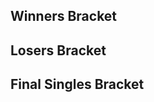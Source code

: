 {{DISPLAYTITLE:CEO Dreamland: ''Melee'' Singles Bracket}}{{SetGame|melee}}<!--
-->{{CEO Dreamland Melee Tabs|This=3}}
==Winners Bracket==
{{16DEWBracketA2
|tourneylink=CEO/Dreamland/Melee
|tourneyname=CEO Dreamland
|column-width=240

<!-- Ro16 -->
|r1m1p1=Gahtzu |r1m1p1flag=us |r1m1p1score=2
|r1m1p2=Axe |r1m1p2flag=us |r1m1p2score=3
|r1m1win=2
|r1m1p1char1=cf |r1m1p2char1=pikachu |r1m1p1stock1=1 |r1m1p2stock1=0 |r1m1win1=1 |r1m1stage1=Battlefield
|r1m1p1char2=cf |r1m1p2char2=pikachu |r1m1p1stock2=0 |r1m1p2stock2=2 |r1m1win2=2 |r1m1stage2=Final Destination
|r1m1p1char3=cf |r1m1p2char3=pikachu |r1m1p1stock3=0 |r1m1p2stock3=1 |r1m1win3=2 |r1m1stage3=Yoshi's Story
|r1m1p1char4=cf |r1m1p2char4=pikachu |r1m1p1stock4=1 |r1m1p2stock4=0 |r1m1win4=1 |r1m1stage4=Yoshi's Story
|r1m1p1char5=cf |r1m1p2char5=pikachu |r1m1p1stock5=0 |r1m1p2stock5=1 |r1m1win5=2 |r1m1stage5=Fountain of Dreams
|r1m1date=April 15, 2017
|r1m1details={{BracketMatchDetails|reddit=|comment=|vod=https://www.youtube.com/watch?v=soTtOHDIu7A}}

|r1m2p1=SFAT |r1m2p1flag=us |r1m2p1score=3
|r1m2p2=HugS |r1m2p2flag=us |r1m2p2score=2
|r1m2win=1
|r1m2p1char1=fox |r1m2p2char1=samus |r1m2p1stock1=2 |r1m2p2stock1=0 |r1m2win1=1 |r1m2stage1=Battlefield
|r1m2p1char2=fox |r1m2p2char2=samus |r1m2p1stock2=0 |r1m2p2stock2=1 |r1m2win2=2 |r1m2stage2=Yoshi's Story
|r1m2p1char3=fox |r1m2p2char3=samus |r1m2p1stock3=2 |r1m2p2stock3=0 |r1m2win3=1 |r1m2stage3=Final Destination
|r1m2p1char4=fox |r1m2p2char4=samus |r1m2p1stock4=0 |r1m2p2stock4=1 |r1m2win4=2 |r1m2stage4=Fountain of Dreams
|r1m2p1char5=fox |r1m2p2char5=samus |r1m2p1stock5=1 |r1m2p2stock5=0 |r1m2win5=1 |r1m2stage5=Pokémon Stadium
|r1m2date=April 15, 2017
|r1m2details={{BracketMatchDetails|reddit=https://www.reddit.com/r/smashbros/comments/65lqsr/sfat_vs_hugs_top_48_winners_melee_singles_ceo/|comment=|vod=}}

|r1m3p1=The Moon |r1m3p1flag=us |r1m3p1score=0
|r1m3p2=Duck |r1m3p2flag=us |r1m3p2score=3
|r1m3win=2
|r1m3p1char1=marth |r1m3p2char1=samus |r1m3p1stock1=0 |r1m3p2stock1=2 |r1m3win1=2 |r1m3stage1=Battlefield
|r1m3p1char2=marth |r1m3p2char2=samus |r1m3p1stock2=0 |r1m3p2stock2=2 |r1m3win2=2 |r1m3stage2=Pokémon Stadium
|r1m3p1char3=marth |r1m3p2char3=samus |r1m3p1stock3=0 |r1m3p2stock3=1 |r1m3win3=2 |r1m3stage3=Pokémon Stadium
|r1m3date=April 15, 2017
|r1m3details={{BracketMatchDetails|reddit=https://www.reddit.com/r/smashbros/comments/65lvq9/the_moon_vs_duck_top_48_winners_melee_singles_ceo/|comment=|vod=}}

|r1m4p1=Colbol |r1m4p1flag=us |r1m4p1score=1
|r1m4p2=Hungrybox |r1m4p2flag=us |r1m4p2score=3
|r1m4win=2
|r1m4p1char1=fox |r1m4p2char1=jigglypuff |r1m4p1stock1=0 |r1m4p2stock1=2 |r1m4win1=2 |r1m4stage1=Battlefield
|r1m4p1char2=fox |r1m4p2char2=jigglypuff |r1m4p1stock2=0 |r1m4p2stock2=1 |r1m4win2=2 |r1m4stage2=Pokémon Stadium
|r1m4p1char3=fox |r1m4p2char3=jigglypuff |r1m4p1stock3=1 |r1m4p2stock3=0 |r1m4win3=1 |r1m4stage3=Pokémon Stadium
|r1m4p1char4=fox |r1m4p2char4=jigglypuff |r1m4p1stock4=0 |r1m4p2stock4=1 |r1m4win4=2 |r1m4stage4=Dream Land
|r1m4date=April 15, 2017
|r1m4details={{BracketMatchDetails|reddit=https://www.reddit.com/r/smashbros/comments/65lyju/ceo_dreamland_top_48_winners_hungrybox_vs_colbol/|comment=|vod=https://youtu.be/0UQeUuEg__s}}

|r1m5p1=Flipsy |r1m5p1flag=us |r1m5p1score=0
|r1m5p2=PewPewU |r1m5p2flag=us |r1m5p2score=3
|r1m5win=2
|r1m5p1char1= |r1m5p2char1= |r1m5p1stock1= |r1m5p2stock1= |r1m5win1= |r1m5stage1=
|r1m5p1char2= |r1m5p2char2= |r1m5p1stock2= |r1m5p2stock2= |r1m5win2= |r1m5stage2=
|r1m5p1char3= |r1m5p2char3= |r1m5p1stock3= |r1m5p2stock3= |r1m5win3= |r1m5stage3=
|r1m5p1char4= |r1m5p2char4= |r1m5p1stock4= |r1m5p2stock4= |r1m5win4= |r1m5stage4=
|r1m5p1char5= |r1m5p2char5= |r1m5p1stock5= |r1m5p2stock5= |r1m5win5= |r1m5stage5=
|r1m5date=April 15, 2017
|r1m5details={{BracketMatchDetails|reddit=|comment=|vod=}}

|r1m6p1=Mew2King |r1m6p1flag=us |r1m6p1score=3
|r1m6p2=MacD |r1m6p2flag=us |r1m6p2score=1
|r1m6win=1
|r1m6p1char1=marth |r1m6p2char1=peach |r1m6p1stock1=3 |r1m6p2stock1=0 |r1m6win1=1 |r1m6stage1=Battlefield
|r1m6p1char2=marth |r1m6p2char2=peach |r1m6p1stock2=0 |r1m6p2stock2=1 |r1m6win2=2 |r1m6stage2=Dream Land
|r1m6p1char3=marth |r1m6p2char3=peach |r1m6p1stock3=3 |r1m6p2stock3=0 |r1m6win3=1 |r1m6stage3=Final Destination
|r1m6p1char4=marth |r1m6p2char4=peach |r1m6p1stock4=3 |r1m6p2stock4=0 |r1m6win4=1 |r1m6stage4=Pokémon Stadium
|r1m6date=April 15, 2017
|r1m6details={{BracketMatchDetails|reddit=https://www.reddit.com/r/smashbros/comments/65m0tj/ceo_dreamland_top_48_winners_mew2king_vs_macd/|comment=|vod=https://youtu.be/W27hIktWTwg}}

|r1m7p1=Nintendude |r1m7p1flag=us |r1m7p1score=2
|r1m7p2=Plup |r1m7p2flag=us |r1m7p2score=3
|r1m7win=2
|r1m7p1char1=ic |r1m7p2char1=luigi |r1m7p1stock1=0 |r1m7p2stock1=2 |r1m7win1=2 |r1m7stage1=Fountain of Dreams
|r1m7p1char2=ic |r1m7p2char2=luigi |r1m7p1stock2=1 |r1m7p2stock2=0 |r1m7win2=1 |r1m7stage2=Final Destination
|r1m7p1char3=ic |r1m7p2char3=luigi |r1m7p1stock3=0 |r1m7p2stock3=2 |r1m7win3=2 |r1m7stage3=Yoshi's Story
|r1m7p1char4=ic |r1m7p2char4=luigi |r1m7p1stock4=3 |r1m7p2stock4=0 |r1m7win4=1 |r1m7stage4=Pokémon Stadium
|r1m7p1char5=ic |r1m7p2char5=luigi |r1m7p1stock5=0 |r1m7p2stock5=3 |r1m7win5=2 |r1m7stage5=Dream Land
|r1m7date=April 15, 2017
|r1m7details={{BracketMatchDetails|reddit=https://www.reddit.com/r/smashbros/comments/65lyj1/plup_vs_nintendude_top_48_winners_melee_singles/|comment=|vod=}}

|r1m8p1=Swedish Delight |r1m8p1flag=us |r1m8p1score=2
|r1m8p2=Druggedfox |r1m8p2flag=us |r1m8p2score=3
|r1m8win=2
|r1m8p1char1=sheik | r1m8p2char1=fox | r1m8p1stock1=0 |r1m8p2stock1=1 | r1m8win1=2 |r1m8stage1=Dream Land
|r1m8p1char2=sheik | r1m8p2char2=fox | r1m8p1stock2=0 |r1m8p2stock2=1 | r1m8win2=2 |r1m8stage2=Fountain of Dreams
|r1m8p1char3=sheik | r1m8p2char3=fox | r1m8p1stock3=1 |r1m8p2stock3=0 | r1m8win3=1 |r1m8stage3=Battlefield
|r1m8p1char4=sheik | r1m8p2char4=fox | r1m8p1stock4=1 |r1m8p2stock4=0 | r1m8win4=1 |r1m8stage4=Final Destination
|r1m8p1char5=sheik | r1m8p2char5=fox | r1m8p1stock5=0 |r1m8p2stock5=1 | r1m8win5=2 |r1m8stage5=Final Destination
|r1m8date=April 15, 2017
|r1m8details={{BracketMatchDetails|reddit=|comment=|vod=https://youtu.be/TGQYOyZ8Xcc}}

<!-- QUARTERFINALS -->
|r2m1p1=Axe |r2m1p1flag=us |r2m1p1score=1
|r2m1p2=SFAT |r2m1p2flag=us |r2m1p2score=3
|r2m1win=2
|r2m1p1char1=pikachu |r2m1p2char1=fox |r2m1p1stock1=0 |r2m1p2stock1=2 |r2m1win1=2 |r2m1stage1=Battlefield
|r2m1p1char2=pikachu |r2m1p2char2=fox |r2m1p1stock2=1 |r2m1p2stock2=0 |r2m1win2=1 |r2m1stage2=Final Destination
|r2m1p1char3=pikachu |r2m1p2char3=fox |r2m1p1stock3=0 |r2m1p2stock3=1 |r2m1win3=2 |r2m1stage3=Yoshi's Story
|r2m1p1char4=pikachu |r2m1p2char4=fox |r2m1p1stock4=0 |r2m1p2stock4=2 |r2m1win4=2 |r2m1stage4=Fountain of Dreams
|r2m1date=April 16, 2017
|r2m1details={{BracketMatchDetails|reddit=|comment=|vod=https://youtu.be/wlUnNN_90q0}}

|r2m2p1=Duck |r2m2p1flag=us |r2m2p1score=1
|r2m2p2=Hungrybox |r2m2p2flag=us |r2m2p2score=3
|r2m2win=2
|r2m2p1char1=samus |r2m2p2char1=jigglypuff |r2m2p1stock1=0 |r2m2p2stock1=1 |r2m2win1=2 |r2m2stage1=Battlefield
|r2m2p1char2=samus |r2m2p2char2=jigglypuff |r2m2p1stock2=3 |r2m2p2stock2=0 |r2m2win2=1 |r2m2stage2=Fountain of Dreams
|r2m2p1char3=samus |r2m2p2char3=jigglypuff |r2m2p1stock3=0 |r2m2p2stock3=2 |r2m2win3=2 |r2m2stage3=Final Destination
|r2m2p1char4=samus |r2m2p2char4=jigglypuff |r2m2p1stock4=0 |r2m2p2stock4=2 |r2m2win4=2 |r2m2stage4=Pokémon Stadium
|r2m2date=April 16, 2017
|r2m2details={{BracketMatchDetails|reddit=|comment=|vod=https://youtu.be/gEaLICwvDvQ}}

|r2m3p1=PewPewU |r2m3p1flag=us |r2m3p1score=0
|r2m3p2=Mew2King |r2m3p2flag=us |r2m3p2score=3
|r2m3win=2
|r2m3p1char1=marth |r2m3p2char1=sheik |r2m3p1stock1=0 |r2m3p2stock1=1 |r2m3win1=2 |r2m3stage1=Battlefield
|r2m3p1char2=marth |r2m3p2char2=marth |r2m3p1stock2=0 |r2m3p2stock2=3 |r2m3win2=2 |r2m3stage2=Final Destination
|r2m3p1char3=marth |r2m3p2char3=marth |r2m3p1stock3=0 |r2m3p2stock3=2 |r2m3win3=2 |r2m3stage3=Pokémon Stadium
|r2m3date=April 16, 2017
|r2m3details={{BracketMatchDetails|reddit=|comment=|vod=https://youtu.be/bZM60dUSYwg}}

|r2m4p1=Plup |r2m4p1flag=us |r2m4p1score=3
|r2m4p2=Druggedfox |r2m4p2flag=us |r2m4p2score=1
|r2m4win=1
|r2m4p1char1=luigi |r2m4p2char1=fox |r2m4p1stock1=1 |r2m4p2stock1=0 |r2m4win1=1 |r2m4stage1=Dream Land
|r2m4p1char2=luigi |r2m4p2char2=fox |r2m4p1stock2=0 |r2m4p2stock2=1 |r2m4win2=2 |r2m4stage2=Yoshi's Story
|r2m4p1char3=luigi |r2m4p2char3=fox |r2m4p1stock3=1 |r2m4p2stock3=0 |r2m4win3=1 |r2m4stage3=Fountain of Dreams
|r2m4p1char4=luigi |r2m4p2char4=fox |r2m4p1stock4=1 |r2m4p2stock4=0 |r2m4win4=1 |r2m4stage4=Pokémon Stadium
|r2m4date=April 16, 2017
|r2m4details={{BracketMatchDetails|reddit=|comment=|vod=https://youtu.be/FlSH89yhx4U}}

<!-- SEMIFINALS -->
|r3m1p1=SFAT |r3m1p1flag=us |r3m1p1score=3
|r3m1p2=Hungrybox |r3m1p2flag=us |r3m1p2score=2
|r3m1win=1
|r3m1p1char1=fox |r3m1p2char1=puff |r3m1p1stock1=0 |r3m1p2stock1=3 |r3m1win1=2 |r3m1stage1=Battlefield
|r3m1p1char2=fox |r3m1p2char2=puff |r3m1p1stock2=0 |r3m1p2stock2=1 |r3m1win2=2 |r3m1stage2=Final Destination
|r3m1p1char3=fox |r3m1p2char3=puff |r3m1p1stock3=1 |r3m1p2stock3=0 |r3m1win3=1 |r3m1stage3=Final Destination
|r3m1p1char4=fox |r3m1p2char4=puff |r3m1p1stock4=1 |r3m1p2stock4=0 |r3m1win4=1 |r3m1stage4=Dream Land
|r3m1p1char5=fox |r3m1p2char5=puff |r3m1p1stock5=1 |r3m1p2stock5=0 |r3m1win5=1 |r3m1stage5=Dream Land
|r3m1date=April 16, 2017
|r3m1details={{BracketMatchDetails|reddit=|comment=|vod=https://youtu.be/zHCLFDTrct8}}

|r3m2p1=Mew2King |r3m2p1flag=us |r3m2p1score=3
|r3m2p2=Plup |r3m2p2flag=us |r3m2p2score=1
|r3m2win=1
|r3m2p1char1=sheik |r3m2p2char1=luigi |r3m2p1stock1=0 |r3m2p2stock1=2 |r3m2win1=2 |r3m2stage1=Battlefield
|r3m2p1char2=marth |r3m2p2char2=luigi |r3m2p1stock2=2 |r3m2p2stock2=0 |r3m2win2=1 |r3m2stage2=Final Destination
|r3m2p1char3=marth |r3m2p2char3=luigi |r3m2p1stock3=2 |r3m2p2stock3=0 |r3m2win3=1 |r3m2stage3=Dream Land
|r3m2p1char4=marth |r3m2p2char4=luigi |r3m2p1stock4=1 |r3m2p2stock4=0|r3m2win4=1 |r3m2stage4=Dream Land
|r3m2date=April 16, 2017
|r3m2details={{BracketMatchDetails|reddit=|comment=|vod=https://youtu.be/LV2cn9tvHtw}}
}}

==Losers Bracket==
{{48DELBracketSmwA
|tourneylink=CEO/Dreamland/Melee
|tourneyname=CEO Dreamland
|l1placement=33-48
|l2placement=25-32
|l3placement=17-24
|l4placement=13-16
|l5placement=9-12
|l6placement=7-8
|l7placement=5-6

|l1m1p1=Zain |l1m1p1flag=us |l1m1p1score=2 |l1m1win=1
|l1m1p2=A Rookie |l1m1p2flag=us |l1m1p2score=1
|l1m2p1=Ryan Ford |l1m2p1flag=ca |l1m2p1score=2 |l1m2win=1
|l1m2p2=NY Joey |l1m2p2flag=us |l1m2p2score=0
|l1m3p1=Ginger |l1m3p1flag=us |l1m3p1score=0 |l1m3win=2
|l1m3p2=Sharkz |l1m3p2flag=us |l1m3p2score=2
|l1m4p1=Slox |l1m4p1flag=us |l1m4p1score=1 |l1m4win=2
|l1m4p2=Gravy |l1m4p2flag=us |l1m4p2score=2
|l1m5p1=Syrox |l1m5p1flag=us |l1m5p1score=2 |l1m5win=1
|l1m5p2=Dobermen? |l1m5p2flag=us |l1m5p2score=0
|l1m6p1=Milkman |l1m6p1flag=us |l1m6p1score=2 |l1m6win=1
|l1m6p2=Harriet |l1m6p2flag=us |l1m6p2score=0
|l1m7p1=Zasa |l1m7p1flag=us |l1m7p1score=0 |l1m7win=2
|l1m7p2=Zeo |l1m7p2flag=us |l1m7p2score=2
|l1m8p1=Yort |l1m8p1flag=us |l1m8p1score=0 |l1m8win=2
|l1m8p2=2saint |l1m8p2flag=us |l1m8p2score=2
|l1m9p1=Mojo |l1m9p1flag=us |l1m9p1score=2 |l1m9win=1
|l1m9p2=LSD |l1m9p2flag=us |l1m9p2score=0
|l1m10p1=SmashG0D |l1m10p1flag=us |l1m10p1score=2 |l1m10win=1
|l1m10p2=TBAG |l1m10p2flag=us |l1m10p2score=0
|l1m11p1=$mike |l1m11p1flag=us |l1m11p1score=2 |l1m11win=1
|l1m11p2=Saef |l1m11p2flag=us |l1m11p2score=0
|l1m12p1=KPAN |l1m12p1flag=us |l1m12p1score=2 |l1m12win=1
|l1m12p2=Chaddd |l1m12p2flag=us |l1m12p2score=0
|l1m13p1=n0ne |l1m13p1flag=ni |l1m13p1score=2 |l1m13win=1
|l1m13p2=XIF |l1m13p2flag=us |l1m13p2score=0
|l1m14p1=Mafia |l1m14p1flag=us |l1m14p1score=2 |l1m14win=1
|l1m14p2=Ridz |l1m14p2flag=us |l1m14p2score=0
|l1m15p1=Blea Gelo |l1m15p1flag=us |l1m15p1score=2 |l1m15win=1
|l1m15p2=Pengie |l1m15p2flag=us |l1m15p2score=0
|l1m16p1=dizzkidboogie |l1m16p1flag=us |l1m16p1score=2 |l1m16win=1
|l1m16p2=RockCrock |l1m16p2flag=us |l1m16p2score=0

|l2m1p1=Zain |l2m1p1flag=us |l2m1p1score=3 |l2m1win=1
|l2m1p2=Ryan Ford |l2m1p2flag=ca |l2m1p2score=0
|l2m2p1=Sharkz |l2m2p1flag=us |l2m2p1score=3 |l2m2win=1
|l2m2p2=Gravy |l2m2p2flag=us |l2m2p2score=2
|l2m3p1=Syrox |l2m3p1flag=us |l2m3p1score=3 |l2m3win=1
|l2m3p2=Milkman |l2m3p2flag=us |l2m3p2score=1
|l2m4p1=Zeo |l2m4p1flag=us |l2m4p1score=0 |l2m4win=2
|l2m4p2=2saint |l2m4p2flag=us |l2m4p2score=3
|l2m5p1=Mojo |l2m5p1flag=us |l2m5p1score=2 |l2m5win=2
|l2m5p2=SmashG0D |l2m5p2flag=us |l2m5p2score=3
|l2m6p1=$mike |l2m6p1flag=us |l2m6p1score=3 |l2m6win=1
|l2m6p2=KPAN |l2m6p2flag=us |l2m6p2score=2
|l2m7p1=n0ne |l2m7p1flag=ni |l2m7p1score=3 |l2m7win=1
|l2m7p2=Mafia |l2m7p2flag=us |l2m7p2score=0
|l2m8p1=Blea Gelo |l2m8p1flag=us |l2m8p1score=0 |l2m8win=2
|l2m8p2=dizzkidboogie |l2m8p2flag=us |l2m8p2score=3
 
|l3m1p1=Colbol |l3m1p1flag=us |l3m1p1score=3 |l3m1win=1
|l3m1p2=Zain |l3m1p2flag=us |l3m1p2score=1
|l3m1p1char1=fox |l3m1p2char1=marth |l3m1p1stock1=1 |l3m1p2stock1=0 |l3m1win1=1 |l3m1stage1=Battlefield
|l3m1p1char2=fox |l3m1p2char2=marth |l3m1p1stock2=0 |l3m1p2stock2=2 |l3m1win2=2 |l3m1stage2=Final Destination
|l3m1p1char3=fox |l3m1p2char3=marth |l3m1p1stock3=1 |l3m1p2stock3=0 |l3m1win3=1 |l3m1stage3=Pokémon Stadium
|l3m1p1char4=fox |l3m1p2char4=marth |l3m1p1stock4=1 |l3m1p2stock4=0 |l3m1win4=1 |l3m1stage4=Fountain of Dreams
|l3m1date=April 15, 2017
|l3m1details={{BracketMatchDetails|reddit=|comment=|vod=https://youtu.be/mzz4WeezG94}}

|l3m2p1=The Moon |l3m2p1flag=us |l3m2p1score=3 |l3m2win=1
|l3m2p2=Sharkz |l3m2p2flag=us |l3m2p2score=0
|l3m2p1char1=marth |l3m2p2char1=ic |l3m2p1stock1=3 |l3m2p2stock1=0 |l3m2win1=1 |l3m2stage1=Battlefield
|l3m2p1char2=marth |l3m2p2char2=ic |l3m2p1stock2=1 |l3m2p2stock2=0 |l3m2win2=1 |l3m2stage2=Dream Land
|l3m2p1char3=marth |l3m2p2char3=ic |l3m2p1stock3= |l3m2p2stock3=0 |l3m2win3=1 |l3m2stage3=Final Destination
|l3m2date=April 15, 2017
|l3m2details={{BracketMatchDetails|reddit=|comment=The VOD of game 3 is incomplete.|vod=https://youtu.be/inVxXWU1Uos}}

|l3m3p1=HugS |l3m3p1flag=us |l3m3p1score=3 |l3m3win=1
|l3m3p2=Syrox |l3m3p2flag=us |l3m3p2score=1
|l3m3p1char1=samus |l3m3p2char1=fox |l3m3p1stock1=1 |l3m3p2stock1=0 |l3m3win1=1 |l3m3stage1=Battlefield
|l3m3p1char2=samus |l3m3p2char2=fox |l3m3p1stock2=0 |l3m3p2stock2=1 |l3m3win2=2 |l3m3stage2=Final Destination
|l3m3p1char3=samus |l3m3p2char3=fox |l3m3p1stock3=2 |l3m3p2stock3=0 |l3m3win3=1 |l3m3stage3=Fountain of Dreams
|l3m3p1char4=samus |l3m3p2char4=fox |l3m3p1stock4=1 |l3m3p2stock4=0 |l3m3win4=1 |l3m3stage4=Yoshi's Story
|l3m3date=April 15, 2017
|l3m3details={{BracketMatchDetails|reddit=|comment=|vod=}}

|l3m4p1=Gahtzu |l3m4p1flag=us |l3m4p1score=0 |l3m4win=2
|l3m4p2=2saint |l3m4p2flag=us |l3m4p2score=3
|l3m4p1char1=cf |l3m4p2char1=jigglypuff |l3m4p1stock1=0 |l3m4p2stock1=1 |l3m4win1=2 |l3m4stage1=Battlefield
|l3m4p1char2=cf |l3m4p2char2=jigglypuff |l3m4p1stock2=0 |l3m4p2stock2=1 |l3m4win2=2 |l3m4stage2=Yoshi's Story
|l3m4p1char3=cf |l3m4p2char3=jigglypuff |l3m4p1stock3=0 |l3m4p2stock3=1 |l3m4win3=2 |l3m4stage3=Yoshi's Story
|l3m4date=April 15, 2017
|l3m4details={{BracketMatchDetails|reddit=|comment=|vod=}}

|l3m5p1=Swedish Delight |l3m5p1flag=us |l3m5p1score=3 |l3m5win=1
|l3m5p2=SmashG0D |l3m5p2flag=us |l3m5p2score=1
|l3m5p1char1=sheik |l3m5p2char1=marth |l3m5p1stock1=1 |l3m5p2stock1=0 |l3m5win1=1 |l3m5stage1=Battlefield
|l3m5p1char2=sheik |l3m5p2char2=marth |l3m5p1stock2=0 |l3m5p2stock2=1 |l3m5win2=2 |l3m5stage2=Yoshi's Story
|l3m5p1char3=sheik |l3m5p2char3=marth |l3m5p1stock3=1 |l3m5p2stock3=0 |l3m5win3=1 |l3m5stage3=Dream Land
|l3m5p1char4=sheik |l3m5p2char4=marth |l3m5p1stock4=1 |l3m5p2stock4=0 |l3m5win4=1 |l3m5stage4=Final Destination
|l3m5date=April 15, 2017
|l3m5details={{BracketMatchDetails|reddit=|comment=|vod=}}

|l3m6p1=Nintendude |l3m6p1flag=us |l3m6p1score=3 |l3m6win=1
|l3m6p2=$mike |l3m6p2flag=us |l3m6p2score=0
|l3m6p1char1=ic |l3m6p2char1=cf |l3m6p1stock1=2 |l3m6p2stock1=0 |l3m6win1=1 |l3m6stage1=Yoshi's Story
|l3m6p1char2=ic |l3m6p2char2=cf |l3m6p1stock2=1 |l3m6p2stock2=0 |l3m6win2=1 |l3m6stage2=Battlefield
|l3m6p1char3=ic |l3m6p2char3=cf |l3m6p1stock3=2 |l3m6p2stock3=0 |l3m6win3=1 |l3m6stage3=Pokémon Stadium
|l3m6date=April 15, 2017
|l3m6details={{BracketMatchDetails|reddit=|comment=|vod=}}

|l3m7p1=MacD |l3m7p1flag=us |l3m7p1score=2 |l3m7win=2
|l3m7p2=n0ne |l3m7p2flag=ni |l3m7p2score=3
|l3m7p1char1=peach |l3m7p2char1=cf |l3m7p1stock1=0 |l3m7p2stock1=1 |l3m7win1=2 |l3m7stage1=Dream Land
|l3m7p1char2=peach |l3m7p2char2=cf |l3m7p1stock2=2 |l3m7p2stock2=0 |l3m7win2=1 |l3m7stage2=Fountain of Dreams
|l3m7p1char3=peach |l3m7p2char3=cf |l3m7p1stock3=1 |l3m7p2stock3=0 |l3m7win3=1 |l3m7stage3=Pokémon Stadium
|l3m7p1char4=peach |l3m7p2char4=cf |l3m7p1stock4=0 |l3m7p2stock4=2 |l3m7win4=2 |l3m7stage4=Pokémon Stadium
|l3m7p1char5=peach |l3m7p2char5=cf |l3m7p1stock5=0 |l3m7p2stock5=1 |l3m7win5=2 |l3m7stage5=Final Destination
|l3m7date=April 15, 2017
|l3m7details={{BracketMatchDetails|reddit=|comment=|vod=https://youtu.be/TpdWX5jaypI}}

|l3m8p1=Flipsy |l3m8p1flag=us |l3m8p1score=1 |l3m8win=2
|l3m8p2=dizzkidboogie |l3m8p2flag=us |l3m8p2score=3
|l3m8p1char1=ic |l3m8p2char1=ic |l3m8p1stock1=0 |l3m8p2stock1=3 |l3m8win1=2 |l3m8stage1=Battlefield
|l3m8p1char2=ic |l3m8p2char2=ic |l3m8p1stock2=1 |l3m8p2stock2=0 |l3m8win2=1 |l3m8stage2=Pokémon Stadium
|l3m8p1char3=ic |l3m8p2char3=ic |l3m8p1stock3=0 |l3m8p2stock3=2 |l3m8win3=2 |l3m8stage3=Final Destination
|l3m8p1char4=ic |l3m8p2char4=ic |l3m8p1stock4=0 |l3m8p2stock4=2 |l3m8win4=2 |l3m8stage4=Fountain of Dreams
|l3m8date=April 15, 2017
|l3m8details={{BracketMatchDetails|reddit=|comment=|vod=https://youtu.be/R_ww0G8UG7U}}

|l4m1p1=Colbol |l4m1p1flag=us |l4m1p1score=3 |l4m1win=1
|l4m1p2=The Moon |l4m1p2flag=us |l4m1p2score=1
|l4m1p1char1=fox |l4m1p2char1=marth |l4m1p1stock1=1 |l4m1p2stock1=0 |l4m1win1=1 |l4m1stage1=Yoshi's Story
|l4m1p1char2=fox |l4m1p2char2=marth |l4m1p1stock2=2 |l4m1p2stock2=0 |l4m1win2=1 |l4m1stage2=Battlefield
|l4m1p1char3=fox |l4m1p2char3=marth |l4m1p1stock3=0 |l4m1p2stock3=1 |l4m1win3=2 |l4m1stage3=Yoshi's Story
|l4m1p1char4=fox |l4m1p2char4=marth |l4m1p1stock4=1 |l4m1p2stock4=0 |l4m1win4=1 |l4m1stage4=Dream Land
|l4m1date=April 16, 2017
|l4m1details={{BracketMatchDetails|reddit=|comment=|vod=}}

|l4m2p1=HugS |l4m2p1flag=us |l4m2p1score=3 |l4m2win=1
|l4m2p2=2saint |l4m2p2flag=us |l4m2p2score=0
|l4m2p1char1=samus |l4m2p2char1=jigglypuff |l4m2p1stock1=1 |l4m2p2stock1=0 |l4m2win1=1 |l4m2stage1=Battlefield
|l4m2p1char2=samus |l4m2p2char2=jigglypuff |l4m2p1stock2=4 |l4m2p2stock2=0 |l4m2win2=1 |l4m2stage2=Pokémon Stadium
|l4m2p1char3=samus |l4m2p2char3=jigglypuff |l4m2p1stock3=1 |l4m2p2stock3=0 |l4m2win3=1 |l4m2stage3=Battlefield
|l4m2date=April 16, 2017
|l4m2details={{BracketMatchDetails|reddit=|comment=|vod=}}

|l4m3p1=Swedish Delight |l4m3p1flag=us |l4m3p1score=3 |l4m3win=1
|l4m3p2=Nintendude |l4m3p2flag=us |l4m3p2score=0
|l4m3p1char1=peach |l4m3p2char1=ic |l4m3p1stock1=3 |l4m3p2stock1=0 |l4m3win1=1 |l4m3stage1=Dream Land
|l4m3p1char2=peach |l4m3p2char2=ic |l4m3p1stock2=1 |l4m3p2stock2=0 |l4m3win2=1 |l4m3stage2=Pokémon Stadium
|l4m3p1char3=peach |l4m3p2char3=puff |l4m3p1stock3=1 |l4m3p2stock3=1 |l4m3win3=1 |l4m3stage3=Final Destination
|l4m3date=April 16, 2017
|l4m3details={{BracketMatchDetails|reddit=|comment=Game 3 went to time.|vod=}}

|l4m4p1=n0ne |l4m4p1flag=ni |l4m4p1score=2 |l4m4win=2
|l4m4p2=dizzkidboogie |l4m4p2flag=us |l4m4p2score=3
|l4m4p1char1=cf |l4m4p2char1=ic |l4m4p1stock1=1 |l4m4p2stock1=0 |l4m4win1=1 |l4m4stage1=Fountain of Dreams
|l4m4p1char2=cf |l4m4p2char2=ic |l4m4p1stock2=1 |l4m4p2stock2=0 |l4m4win2=1 |l4m4stage2=Final Destination
|l4m4p1char3=cf |l4m4p2char3=ic |l4m4p1stock3=0 |l4m4p2stock3=1 |l4m4win3=2 |l4m4stage3=Final Destination
|l4m4p1char4=cf |l4m4p2char4=ic |l4m4p1stock4=0 |l4m4p2stock4=2 |l4m4win4=2 |l4m4stage4=Battlefield
|l4m4p1char5=cf |l4m4p2char5=ic |l4m4p1stock5=0 |l4m4p2stock5=2 |l4m4win5=2 |l4m4stage5=Pokémon Stadium
|l4m4date=April 16, 2017
|l4m4details={{BracketMatchDetails|reddit=|comment=|vod=}}

|l5m1p1=PewPewU |l5m1p1flag=us |l5m1p1score=3 |l5m1win=1
|l5m1p2=Colbol |l5m1p2flag=us |l5m1p2score=2
|l5m1p1char1=marth |l5m1p2char1=fox |l5m1p1stock1=2 |l5m1p2stock1=0 |l5m1win1=1 |l5m1stage1=Battlefield
|l5m1p1char2=marth |l5m1p2char2=fox |l5m1p1stock2=1 |l5m1p2stock2=0 |l5m1win2=1 |l5m1stage2=Dream Land
|l5m1p1char3=marth |l5m1p2char3=fox |l5m1p1stock3=0 |l5m1p2stock3=1 |l5m1win3=2 |l5m1stage3=Yoshi's Story
|l5m1p1char4=marth |l5m1p2char4=fox |l5m1p1stock4=0 |l5m1p2stock4=2 |l5m1win4=2 |l5m1stage4=Pokémon Stadium
|l5m1p1char5=marth |l5m1p2char5=fox |l5m1p1stock5=3 |l5m1p2stock5=0 |l5m1win5=1 |l5m1stage5=Final Destination
|l5m1date=April 16, 2017

|l5m2p1=Druggedfox |l5m2p1flag=us |l5m2p1score=1 |l5m2win=2
|l5m2p2=HugS |l5m2p2flag=us |l5m2p2score=3
|l5m2p1char1=fox |l5m2p2char1=samus |l5m2p1stock1=1 |l5m2p2stock1=0 |l5m2win1=1 |l5m2stage1=Yoshi's Story
|l5m2p1char2=fox |l5m2p2char2=samus |l5m2p1stock2=0 |l5m2p2stock2=1 |l5m2win2=2 |l5m2stage2=Fountain of Dreams
|l5m2p1char3=fox |l5m2p2char3=samus |l5m2p1stock3=0 |l5m2p2stock3=2 |l5m2win3=2 |l5m2stage3=Pokémon Stadium
|l5m2p1char4=fox |l5m2p2char4=samus |l5m2p1stock4=0 |l5m2p2stock4=2 |l5m2win4=2 |l5m2stage4=Final Destination
|l5m2date=April 16, 2017
|l5m2details={{BracketMatchDetails|reddit=|comment=|vod=https://youtu.be/cBH7ry1KHYw}}

|l5m3p1=Axe |l5m3p1flag=us |l5m3p1score=1 |l5m3win=2
|l5m3p2=Swedish Delight |l5m3p2flag=us |l5m3p2score=3
|l5m3p1char1=falco |l5m3p2char1=sheik |l5m3p1stock1=0 |l5m3p2stock1=3 |l5m3win1=2 |l5m3stage1=Fountain of Dreams
|l5m3p1char2=pikachu |l5m3p2char2=sheik |l5m3p1stock2=0 |l5m3p2stock2=1 |l5m3win2=2 |l5m3stage2=Yoshi's Story
|l5m3p1char3=pikachu |l5m3p2char3=sheik |l5m3p1stock3=2 |l5m3p2stock3=0 |l5m3win3=1 |l5m3stage3=Pokémon Stadium
|l5m3p1char4=pikachu |l5m3p2char4=sheik |l5m3p1stock4=0 |l5m3p2stock4=2 |l5m3win4=2 |l5m3stage4=Dream Land
|l5m3date=April 16, 2017
|l5m3details={{BracketMatchDetails|reddit=|comment=|vod=}}

|l5m4p1=Duck |l5m4p1flag=us |l5m4p1score=0 |l5m4win=2
|l5m4p2=dizzkidboogie |l5m4p2flag=us |l5m4p2score=3
|l5m4p1char1=samus |l5m4p2char1=ic |l5m4p1stock1=0 |l5m4p2stock1=1 |l5m4win1=2 |l5m4stage1=Battlefield
|l5m4p1char2=samus |l5m4p2char2=ic |l5m4p1stock2=0 |l5m4p2stock2=1 |l5m4win2=2 |l5m4stage2=Pokémon Stadium
|l5m4p1char3=samus |l5m4p2char3=ic |l5m4p1stock3=0 |l5m4p2stock3=2 |l5m4win3=2 |l5m4stage3=Pokémon Stadium
|l5m4date=April 16, 2017
|l5m4details={{BracketMatchDetails|reddit=|comment=|vod=https://youtu.be/Tn97gZeDyw4}}

|l6m1p1=PewPewU |l6m1p1flag=us |l6m1p1score=1 |l6m1win=2
|l6m1p2=HugS |l6m1p2flag=us |l6m1p2score=3
|l6m1p1char1=marth |l6m1p2char1=samus |l6m1p1stock1=0 |l6m1p2stock1=1 |l6m1win1=2 |l6m1stage1=Battlefield
|l6m1p1char2=marth |l6m1p2char2=samus |l6m1p1stock2=0 |l6m1p2stock2=1 |l6m1win2=2 |l6m1stage2=Yoshi's Story
|l6m1p1char3=marth |l6m1p2char3=samus |l6m1p1stock3=3 |l6m1p2stock3=0 |l6m1win3=1 |l6m1stage3=Pokémon Stadium
|l6m1p1char4=marth |l6m1p2char4=samus |l6m1p1stock4=0 |l6m1p2stock4=1 |l6m1win4=2 |l6m1stage4=Dream Land
|l6m1date=April 16, 2017
|l6m1details={{BracketMatchDetails|reddit=|comment=|vod=https://youtu.be/fyE6dC-Rigk}}

|l6m2p1=Swedish Delight |l6m2p1flag=us |l6m2p1score=3 |l6m2win=1
|l6m2p2=dizzkidboogie |l6m2p2flag=us |l6m2p2score=1
|l6m2p1char1=peach |l6m2p2char1=ic |l6m2p1stock1=2 |l6m2p2stock1=0 |l6m2win1=1 |l6m2stage1=Final Destination
|l6m2p1char2=peach |l6m2p2char2=ic |l6m2p1stock2=0 |l6m2p2stock2=1 |l6m2win2=2 |l6m2stage2=Pokémon Stadium
|l6m2p1char3=peach |l6m2p2char3=ic |l6m2p1stock3=1 |l6m2p2stock3=0 |l6m2win3=1 |l6m2stage3=Fountain of Dreams
|l6m2p1char4=peach |l6m2p2char4=ic |l6m2p1stock4=1 |l6m2p2stock4=0 |l6m2win4=1 |l6m2stage4=Battlefield
|l6m2date=April 16, 2017
|l6m2details={{BracketMatchDetails|reddit=|comment=|vod=https://youtu.be/QGLfpM_tZMk}}

|l7m1p1=Hungrybox |l7m1p1flag=us |l7m1p1score=3 |l7m1win=1
|l7m1p2=HugS |l7m1p2flag=us |l7m1p2score=0
|l7m1p1char1=puff |l7m1p2char1=samus |l7m1p1stock1=3 |l7m1p2stock1=0 |l7m1win1=1 |l7m1stage1=Battlefield
|l7m1p1char2=puff |l7m1p2char2=samus |l7m1p1stock2=2 |l7m1p2stock2=0 |l7m1win2=1 |l7m1stage2=Yoshi's Story
|l7m1p1char3=puff |l7m1p2char3=samus |l7m1p1stock3=1 |l7m1p2stock3=0 |l7m1win3=1 |l7m1stage3=Yoshi's Story
|l7m1date=April 16, 2017
|l7m1details={{BracketMatchDetails|reddit=|comment=|vod=https://youtu.be/h66y1bjqS8k}}

|l7m2p1=Plup |l7m2p1flag=us |l7m2p1score=2 |l7m2win=2
|l7m2p2=Swedish Delight |l7m2p2flag=us |l7m2p2score=3
|l7m2p1char1=luigi |l7m2p2char1=sheik |l7m2p1stock1=0 |l7m2p2stock1=2 |l7m2win1=2 |l7m2stage1=Dream Land
|l7m2p1char2=luigi |l7m2p2char2=luigi |l7m2p1stock2=0 |l7m2p2stock2=2 |l7m2win2=2 |l7m2stage2=Battlefield
|l7m2p1char3=luigi |l7m2p2char3=luigi |l7m2p1stock3=3 |l7m2p2stock3=0 |l7m2win3=1 |l7m2stage3=Battlefield
|l7m2p1char4=luigi |l7m2p2char4=sheik |l7m2p1stock4=1 |l7m2p2stock4=0 |l7m2win4=1 |l7m2stage4=Fountain of Dreams
|l7m2p1char5=luigi |l7m2p2char5=sheik |l7m2p1stock5=0 |l7m2p2stock5=2 |l7m2win5=2 |l7m2stage5=Pokémon Stadium
|l7m2date=April 16, 2017
|l7m2details={{BracketMatchDetails|reddit=|comment=|vod=https://youtu.be/pH5__uHIru0}}
}}
<onlyinclude>
==Final Singles Bracket==
{{DEFinalSmwBracket
|tourneylink=CEO/Dreamland/Melee
|tourneyname=CEO Dreamland
|l1placement=4
|r2placement=3
|r3loserplacement=2
|r3winnerplacement=1
|column-width=210
|column-width-finals=240
|export_score=true

<!-- FROM WINNERS -->
|r1m1p1=SFAT |r1m1p1flag=us |r1m1p1score=3
|r1m1p2=Mew2King |r1m1p2flag=us |r1m1p2score=2
|r1m1win=1
|r1m1p1char1=fox |r1m1p1stock1=0 |r1m1p2char1=marth |r1m1p2stock1=1 |r1m1win1=2 |r1m1stage1=Fountain of Dreams
|r1m1p1char2=fox |r1m1p1stock2=1 |r1m1p2char2=marth |r1m1p2stock2=0 |r1m1win2=1 |r1m1stage2=Dream Land
|r1m1p1char3=fox |r1m1p1stock3=1 |r1m1p2char3=marth |r1m1p2stock3=0 |r1m1win3=1 |r1m1stage3=Final Destination
|r1m1p1char4=fox |r1m1p1stock4=0 |r1m1p2char4=marth |r1m1p2stock4=2 |r1m1win4=2 |r1m1stage4=Final Destination
|r1m1p1char5=fox |r1m1p1stock5=2 |r1m1p2char5=marth |r1m1p2stock5=0 |r1m1win5=1 |r1m1stage5=Pokémon Stadium
|r1m1date=April 16, 2017
|r1m1details={{BracketMatchDetails|reddit=|comment=|vod=https://youtu.be/IAX20B35Ikw}}

<!-- FROM LOSERS -->
|l1m1p1=Hungrybox |l1m1p1flag=us |l1m1p1score=3
|l1m1p2=Swedish Delight |l1m1p2flag=us |l1m1p2score=0
|l1m1win=1
|l1m1p1char1=puff |l1m1p1stock1=1 |l1m1p2char1=sheik |l1m1p2stock1=0 |l1m1win1=1 |l1m1stage1=Battlefield
|l1m1p1char2=puff |l1m1p1stock2=1 |l1m1p2char2=sheik |l1m1p2stock2=0 |l1m1win2=1 |l1m1stage2=Yoshi's Story
|l1m1p1char3=puff |l1m1p1stock3=3 |l1m1p2char3=sheik |l1m1p2stock3=0 |l1m1win3=1 |l1m1stage3=Yoshi's Story
|l1m1date=April 16, 2017
|l1m1details={{BracketMatchDetails|reddit=|comment=|vod=https://youtu.be/UDbM39q5-_U}}

<!-- LOSERS FINALS -->
|r2m1p1=Mew2King |r2m1p1flag=us |r2m1p1score=3
|r2m1p2=Hungrybox |r2m1p2flag=us |r2m1p2score=2
|r2m1win=1
|r2m1p1char1=sheik |r2m1p1stock1=0 |r2m1p2char1=puff |r2m1p2stock1=3 |r2m1win1=2 |r2m1stage1=Battlefield
|r2m1p1char2=fox |r2m1p1stock2=2 |r2m1p2char2=puff |r2m1p2stock2=0 |r2m1win2=1 |r2m1stage2=Pokémon Stadium
|r2m1p1char3=fox |r2m1p1stock3=0 |r2m1p2char3=puff |r2m1p2stock3=1 |r2m1win3=2 |r2m1stage3=Dream Land
|r2m1p1char4=fox |r2m1p1stock4=3 |r2m1p2char4=puff |r2m1p2stock4=0 |r2m1win4=1 |r2m1stage4=Final Destination
|r2m1p1char5=fox |r2m1p1stock5=1 |r2m1p2char5=puff |r2m1p2stock5=0 |r2m1win5=1 |r2m1stage5=Fountain of Dreams
|r2m1date=April 16, 2017
|r2m1details={{BracketMatchDetails|reddit=|comment=|vod=https://youtu.be/fLPwGpNkQbk}}

<!-- GRAND FINALS -->
|r3m1p1=SFAT |r3m1p1flag=us |r3m1p1score=0 |r3m2p1score=1
|r3m1p2=Mew2King |r3m1p2flag=us |r3m1p2score=3 |r3m2p2score=3
|r3m1win=2
|r3m1p1char1=fox |r3m1p1stock1=0 |r3m1p2char1=marth |r3m1p2stock1=1 |r3m1win1=2 |r3m1stage1=Fountain of Dreams
|r3m1p1char2=fox |r3m1p1stock2=0 |r3m1p2char2=marth |r3m1p2stock2=1 |r3m1win2=2 |r3m1stage2=Dream Land
|r3m1p1char3=fox |r3m1p1stock3=0 |r3m1p2char3=marth |r3m1p2stock3=1 |r3m1win3=2 |r3m1stage3=Dream Land

|r3m2p1char1=fox |r3m2p1stock1=0 |r3m2p2char1=marth |r3m2p2stock1=2 |r3m2win1=2 |r3m2stage1=Battlefield
|r3m2p1char2=fox |r3m2p1stock2=2 |r3m2p2char2=marth |r3m2p2stock2=0 |r3m2win2=1 |r3m2stage2=Dream Land
|r3m2p1char3=fox |r3m2p1stock3=0 |r3m2p2char3=marth |r3m2p2stock3=2 |r3m2win3=2 |r3m2stage3=Final Destination
|r3m2p1char4=fox |r3m2p1stock4=0 |r3m2p2char4=marth |r3m2p2stock4=1 |r3m2win4=2 |r3m2stage4=Pokémon Stadium
|r3m1date=April 16, 2017
|r3m1details={{BracketMatchDetails|reddit=|comment=|vod=https://youtu.be/Gn1xSuuGd04}}
}}</onlyinclude>
